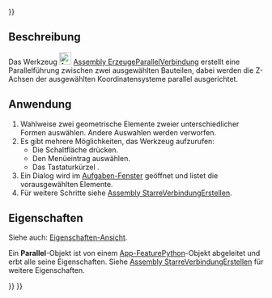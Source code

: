 <languages/>
{{UnfinishedDocu{{#translation:}}}}

{{Docnav
|[[Assembly_CreateJointDistance/de|AbstandsVerbindungErstellen]]
|[[Assembly_CreateJointPerpendicular/de|LotrechtVerbindungErstellen]]
|[[Assembly_Workbench/de|Assembly]]
|IconL=Assembly_CreateJointDistance.svg
|IconR=Assembly_CreateJointPerpendicular.svg
|IconC=Workbench_Assembly.svg
}}

{{GuiCommand/de
|Name=Assembly CreateJointParallel
|Name/de=Assembly ParallelVerbindungErstellen
|MenuLocation=Assembly → Parallelverbindung
|Workbenches=[[Assembly_Workbench/de|Assembly]]
|Shortcut={{KEY|N}}
|Version=1.0
|SeeAlso=
}}

<span id="Description"></span>
==Beschreibung==

Das Werkzeug [[Image:Assembly_CreateJointParallel.svg|24px]] [[Assembly_CreateJointParallel/de|Assembly ErzeugeParallelVerbindung]] erstellt eine Parallelführung zwischen zwei ausgewählten Bauteilen, dabei werden die Z-Achsen der ausgewählten Koordinatensysteme parallel ausgerichtet.

<span id="Usage"></span>
==Anwendung==

# Wahlweise zwei geometrische Elemente zweier unterschiedlicher Formen auswählen. Andere Auswahlen werden verworfen.
# Es gibt mehrere Möglichkeiten, das Werkzeug aufzurufen:
#* Die Schaltfläche {{Button|[[Image:Assembly_CreateJointParallel.svg|16px]] [[Assembly_CreateJointParallel|Parallel Joint]]}} drücken.
#* Den Menüeintrag {{MenuCommand|Assembly → [[Image:Assembly_CreateJointParallel.svg|16px]] Parallel Joint}} auswählen.
#* Das Tastaturkürzel {{KEY|N}}.
# Ein Dialog wird im [[Task_panel/de|Aufgaben-Fenster]] geöffnet und listet die vorausgewählten Elemente.
# Für weitere Schritte siehe [[Assembly_CreateJointFixed/de#Anwendung|Assembly StarreVerbindungErstellen]].

<span id="Properties"></span>
==Eigenschaften==

Siehe auch: [[Property_View/de|Eigenschaften-Ansicht]].

Ein '''Parallel'''-Objekt ist von einem [[App_FeaturePython/de|App-FeaturePython]]-Objekt abgeleitet und erbt alle seine Eigenschaften. Siehe [[Assembly_CreateJointFixed/de#Eigenschaften|Assembly StarreVerbindungErstellen]] für weitere Eigenschaften.


{{Docnav
|[[Assembly_CreateJointDistance/de|AbstandsVerbindungErstellen]]
|[[Assembly_CreateJointPerpendicular/de|LotrechtVerbindungErstellen]]
|[[Assembly_Workbench/de|Assembly]]
|IconL=Assembly_CreateJointDistance.svg
|IconR=Assembly_CreateJointPerpendicular.svg
|IconC=Workbench_Assembly.svg
}}

{{Assembly_Tools_navi{{#translation:}}}}
{{Userdocnavi{{#translation:}}}}